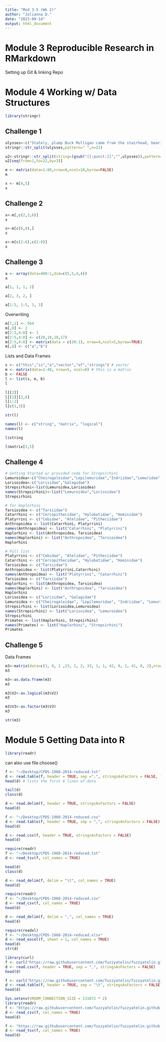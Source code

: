```yaml
---
title: "Mod 3-5 (Wk 2)"
author: "Julianna D."
date: "2023-09-14"
output: html_document
---
```

# Module 3 Reproducible Research in RMarkdown
Setting up Git & linking Repo

# Module 4 Working w/ Data Structures
```r
library(stringr)
```

## Challenge 1
```r
ulysses<-c("Stately, plump Buck Mulligan came from the stairhead, bearing a bowl of lather on which a mirror and a razor lay crossed.")
stringr::str_split(ulysses,pattern=" ",n=22)
```

```r
u2<-stringr::str_split(string=(gsub("[[:punct:]]","",ulysses)),pattern=" ",n=22)
u2[seq(from=1,to=22,by=3)]
```

```r
m <- matrix(data=1:80,nrow=8,ncol=10,byrow=FALSE)
m
```

```r
x <- m[4,5]
x
```

## Challenge 2
```r
x<-m[,c(2,3,6)]
x
```

```r
x<-m[c(6,8),]
x
```

```r
x<-m[c(2:6),c(2:9)]
x
```
## Challenge 3

```r
a <- array(data=400:1,dim=c(5,5,4,4))
a
```
```r
a[1, 1, 1, 2]
```

```r
a[2, 3, 2, ]
```

```r
a[1:5, 1:5, 3, 3]
```

Overwriting
```r
m[7,1] <- 564
m[,8] <- 2
m[2:5,4:8] <- 1
m[2:5,4:8] <- c(20,19,18,17)
m[2:5,4:8] <- matrix(data = c(20:1), nrow=4,ncol=5,byrow=TRUE)
m[,8] <- c("a","b")
```

Lists and Data Frames
```r
s <- c("this","is","a","vector","of","strings") # vector
m <- matrix(data=1:40, nrow=5, ncol=8) # this is a matrix
b <- FALSE 
l <- list(s, m, b) 
l
```

```r
l[[2]] 
l[[2]][2,6]
l[1:2] 
l[c(1,3)]
```

```r
str(l)
```

```r
names(l) <- c("string", "matrix", "logical")
names(l)
```

```r
l$string 
```

```r
l$matrix[3,5]
```

## Challenge 4
```r
# Getting Started w/ provided code for Strepsirhini
Lemuroidea<-c("Cheirogaleidae","Lepilemuridae","Indriidae","Lemuridae","Daubentoniidae")
Lorisoidea<-c("Lorisidae","Galagidae")
Strepsirhini<-list(Lemuroidea,Lorisoidea)
names(Strepsirhini)<-list("Lemuroidea","Lorisoidea")
Strepsirhini
```
```r
# for Haplorhini
Tarsioidea <- c("Tarsiidae")
Catarrhini <- c("Cercopithecidae", "Hylobatidae", "Hominidae")
Platyrrini <- c("Cebidae", "Atelidae", "Pitheciidae")
Anthropoidea <- list(Catarrhini, Platyrrini)
names(Anthropoidea) <- list("Catarrhini", "Platyrrini")
Haplorhini <- list(Anthropoidea, Tarsioidea)
names(Haplorhini) <- list("Anthropoidea", "Tarsioidea")
Haplorhini
```

```r
# Full list
Platyrrini <- c("Cebidae", "Atelidae", "Pitheciidae")
Catarrhini <- c("Cercopithecidae", "Hylobatidae", "Hominidae")
Tarsioidea <- c("Tarsiidae")
Anthropoidea <- list(Platyrrini,Catarrhini)
names(Anthropoidea) <- list("Platyrrini", "Catarrhini")
Tarsioidea <- c("Tarsiidae")
Haplorhini <- list(Anthropoidea, Tarsioidea)
names(Haplorhini) <- list("Anthropoidea", "Tarsioidea")
Haplorhini
Lorisoidea <- c("Lorisidae", "Galagidae")
Lemuroidea <- c("Cheirogaleidae", "Lepilemuridae", "Indriidae", "Lemuridae", "Daubentoniidae")
Strepsirhini <- list(Lorisoidea,Lemuroidea)
names(Strepsirhini) <- list("Lorisoidea", "Lemuroidea")
Strepsirhini
Primates <- list(Haplorhini, Strepsirhini)
names(Primates) <- list("Haplorhini", "Strepsirhini")
Primates
```

## Challenge 5
Data Frames
```r
m3<-matrix(data=c(3, 0, 1 ,23, 1, 2, 33, 1, 1, 42, 0, 1, 41, 0, 2),nrow=5,ncol=3,byrow=TRUE)
m3
```

```r
m3<-as.data.frame(m3)
m3
```

```r
m3$V2<-as.logical(m3$V2)
m3
```

```r
m3$V3<-as.factor(m3$V3)
m3
```

```r
str(m3)
```

# Module 5 Getting Data into R
```r
library(readr)
```

can also use file.choose()
```r
f <- "~/Desktop/CPDS-1960-2014-reduced.txt"
d <- read.table(f, header = TRUE, sep =",", stringsAsFactors = FALSE, fill=T)
head(d) # lists the first 6 lines of data
```

```r
tail(d)
class(d)
```

```r
d <- read.delim(f, header = TRUE, stringsAsFactors = FALSE)
head(d)
```
```r
f <- "~/Desktop/CPDS-1960-2014-reduced.csv"
d <- read.table(f, header = TRUE, sep = ",", stringsAsFactors = FALSE)
head(d)
```
```r
d <- read.csv(f, header = TRUE, stringsAsFactors = FALSE)
head(d)
```
```r
require(readr)
f <- "~/Desktop/CPDS-1960-2014-reduced.txt"
d <- read_tsv(f, col_names = TRUE)
```
```r
head(d)
class(d)
```

```r
d <- read_delim(f, delim = "\t", col_names = TRUE)
head(d)
```

```r
require(readr)
f <- "~/Desktop/CPDS-1960-2014-reduced.csv"
d <- read_csv(f, col_names = TRUE)
head(d)
```

```r
d <- read_delim(f, delim = ",", col_names = TRUE)
head(d)
```
```r
require(readxl)
f <- "~/Desktop/CPDS-1960-2014-reduced.xlsx"
d <- read_excel(f, sheet = 1, col_names = TRUE)
head(d)
str(d)
```

```r
library(curl)
f <- curl("https://raw.githubusercontent.com/fuzzyatelin/fuzzyatelin.github.io/master/AN588_Fall23/CPDS-1960-2014-reduced.csv")
d <- read.csv(f, header = TRUE, sep = ",", stringsAsFactors = FALSE)
head(d)
```

```r
f <- curl("https://raw.githubusercontent.com/fuzzyatelin/fuzzyatelin.github.io/master/AN588_Fall23/CPDS-1960-2014-reduced.txt")
d <- read.table(f, header = TRUE, sep = "\t", stringsAsFactors = FALSE)
head(d)
```

```r
Sys.setenv(VROOM_CONNECTION_SIZE = 131072 * 2)
library(readr)
f <- "https://raw.githubusercontent.com/fuzzyatelin/fuzzyatelin.github.io/master/AN588_Fall23/CPDS-1960-2014-reduced.csv"
d <- read_csv(f, col_names = TRUE)
head(d)
```

```r
f <- "https://raw.githubusercontent.com/fuzzyatelin/fuzzyatelin.github.io/master/AN588_Fall23/CPDS-1960-2014-reduced.txt"
d <- read_tsv(f, col_names = TRUE)
head(d)
```

